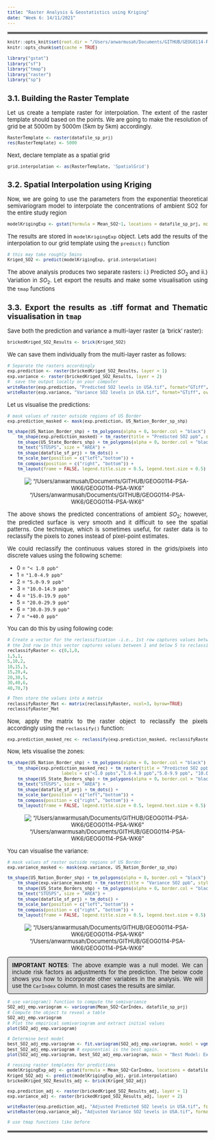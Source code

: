 ```yaml
---
title: "Raster Analysis & Geostatistics using Kriging"
date: "Week 6: 14/11/2021"
---
```


<style type: "text/css">
h1.title {
	font-size: 20px;
}

h4.date {
	font-size: 18px;
}

h1 {
	font-size: 18px;
}

h2 {
	font-size: 18px;
}

body{/* Normal */
	font-size: 13px;
	text-align: justify;
}

p.comment {
background-color: #DBDBDB;
padding: 10px;
border: 1px solid black;
border-radius: 5px;
}

code.r{
  font-size: 10px;
}
pre {
  font-size: 12px
}
</style>

<hr style="border:2px solid gray"> </hr>

```r
knitr::opts_knit$set(root.dir = "/Users/anwarmusah/Documents/GITHUB/GEOG0114-PSA-WK6-1/Dataset")
knitr::opts_chunk$set(cache = TRUE)
```

```r
library("gstat")
library("sf")
library("tmap")
library("raster")
library("sp")
```

## **3.1. Building the Raster Template**
Let us create a template raster for interpolation. The extent of the raster template should based on the points. We are going
to make the resolution of grid be at 5000m by 5000m (5km by 5km) accordingly.

```r
RasterTemplate <- raster(datafile_sp_prj)
res(RasterTemplate) <- 5000
```

Next, declare template as a spatial grid
```r
grid.interpolation <- as(RasterTemplate, 'SpatialGrid')
```

## **3.2. Spatial Interpolation using Kriging**
Now, we are going to use the parameters from the exponential theoretical semivariogram model to interpolate the concentrations of ambient SO2 for the entire study region

```r
modelKrigingExp <- gstat(formula = Mean_SO2~1, locations = datafile_sp_prj, model = exp_SO2_emp.variogram)
```

The results are stored in `modelKrigingExp` object. Lets add the results of the interpolation to our grid template using the 
`predict()` function

```r
# this may take roughly 5mins
Kriged_SO2 <- predict(modelKrigingExp, grid.interpolation)
```

The above analysis produces two separate rasters: i.) Predicted $SO_{2}$ and ii.) Variation in $SO_{2}$. Let export the results and make some visualisation using the `tmap` functions

## **3.3. Export the results as .tiff format and Thematic visualisation in** `tmap`
Save both the prediction and variance a multi-layer raster (a 'brick' raster):

```r
brickedKriged_SO2_Results <- brick(Kriged_SO2)
```

We can save them individually from the multi-layer raster as follows:
```r
# Separate the rasters accordingly
exp.prediction <- raster(brickedKriged_SO2_Results, layer = 1)
exp.variance <- raster(brickedKriged_SO2_Results, layer = 2)
#  save the output locally on your computer
writeRaster(exp.prediction, "Predicted SO2 levels in USA.tif", format="GTiff", overwrite = TRUE)
writeRaster(exp.variance, "Variance SO2 levels in USA.tif", format="GTiff", overwrite = TRUE)
```

Let us visualise the predictions:
```r
# mask values of raster outside regions of US Border
exp.prediction_masked <- mask(exp.prediction, US_Nation_Border_sp_shp)

tm_shape(US_Nation_Border_shp) + tm_polygons(alpha = 0, border.col = "black") + # add base map of borders here
	tm_shape(exp.prediction_masked) + tm_raster(title = "Predicted SO2 ppb", style = "cont", palette = "Reds") +
	tm_shape(US_State_Borders_shp) + tm_polygons(alpha = 0, border.col = "black") +
	tm_text("STUSPS", size = "AREA") +
	tm_shape(datafile_sf_prj) + tm_dots() + 
	tm_scale_bar(position = c("left","bottom")) +
	tm_compass(position = c("right", "bottom")) +
	tm_layout(frame = FALSE, legend.title.size = 0.5, legend.text.size = 0.5)
```

<center>
!["/Users/anwarmusah/Documents/GITHUB/GEOG0114-PSA-WK6/GEOG0114-PSA-WK6"](Image3_1.png)
</center>

The above shows the predicted concentrations of ambient $SO_{2}$; however, the predicted surface is very smooth and it difficult
to see the spatial patterns. One technique, which is sometimes useful, for raster data is to reclassify the pixels to zones instead
of pixel-point estimates.

We could reclassify the continuous values stored in the grids/pixels into discrete values using the following scheme:

- 0 = `"< 1.0 ppb"`
- 1 = `"1.0-4.9 ppb"`
- 2 = `"5.0-9.9 ppb"`
- 3 = `"10.0-14.9 ppb"`
- 4 = `"15.0-19.9 ppb"`
- 5 = `"20.0-29.9 ppb"`
- 6 = `"30.0-39.9 ppb"`
- 7 = `"+40.0 ppb"`

You can do this by using following code:

```r
# Create a vector for the reclassification -i.e., 1st row captures values between 0 and below 1 to reclassify a pixel as 0
# the 2nd row in this vector captures values between 1 and below 5 to reclassify a pixel as 1 and so on and so forth
reclassifyRaster <- c(0,1,0,
1,5,1,
5,10,2,
10,15,3,
15,20,4,
20,30,5,
30,40,6,
40,70,7)

# Then store the values into a matrix 
reclassifyRaster_Mat <- matrix(reclassifyRaster, ncol=3, byrow=TRUE)
reclassifyRaster_Mat
```

Now, apply the matrix to the raster object to reclassify the pixels accordingly using the `reclassify()` function:
```r
exp.prediction_masked_rec <- reclassify(exp.prediction_masked, reclassifyRaster_Mat)
```

Now, lets visualise the zones:
```r
tm_shape(US_Nation_Border_shp) + tm_polygons(alpha = 0, border.col = "black") + # add base map of borders here
	tm_shape(exp.prediction_masked_rec) + tm_raster(title = "Predicted SO2 ppb", style = "cat", palette = "Reds", 
					 labels = c("<1.0 ppbs","1.0-4.9 ppb","5.0-9.9 ppb", "10.0-14.9 ppb" , "15.0-19.9 ppb", "20.0-29.9 ppb", "30.0-39.9 ppb","+40.0ppb")) +
	tm_shape(US_State_Borders_shp) + tm_polygons(alpha = 0, border.col = "black") +
	tm_text("STUSPS", size = "AREA") +
	tm_shape(datafile_sf_prj) + tm_dots() + 
	tm_scale_bar(position = c("left","bottom")) +
	tm_compass(position = c("right", "bottom")) +
	tm_layout(frame = FALSE, legend.title.size = 0.5, legend.text.size = 0.5)
```

<center>
!["/Users/anwarmusah/Documents/GITHUB/GEOG0114-PSA-WK6/GEOG0114-PSA-WK6"](Image3_2_5.png)
</center>

You can visualise the variance:
```r
# mask values of raster outside regions of US Border
exp.variance_masked <- mask(exp.variance, US_Nation_Border_sp_shp)

tm_shape(US_Nation_Border_shp) + tm_polygons(alpha = 0, border.col = "black") + # add base map of borders here
	tm_shape(exp.variance_masked) + tm_raster(title = "Variance SO2 ppb", style = "cont", palette = "Reds") +
	tm_shape(US_State_Borders_shp) + tm_polygons(alpha = 0, border.col = "black") +
	tm_text("STUSPS", size = "AREA") +
	tm_shape(datafile_sf_prj) + tm_dots() + 
	tm_scale_bar(position = c("left","bottom")) +
	tm_compass(position = c("right", "bottom")) +
	tm_layout(frame = FALSE, legend.title.size = 0.5, legend.text.size = 0.5)
```

<center>
!["/Users/anwarmusah/Documents/GITHUB/GEOG0114-PSA-WK6/GEOG0114-PSA-WK6"](Image3_2.png)
</center>

<p class="comment">
**IMPORTANT NOTES**: The above example was a null model. We can include risk factors as adjustments for the prediction. The below code shows you how to incorporate other variables in the analysis. We will use the `CarIndex` column. In most cases the results are similar.
</p>

```r
# use variogram() function to compute the semivariance 
SO2_adj_emp.variogram <- variogram(Mean_SO2~CarIndex, datafile_sp_prj)
# Compute the object to reveal a table
SO2_adj_emp.variogram
# Plot the empirical semivariogram and extract initial values
plot(SO2_adj_emp.variogram)

# Determine best model
best_SO2_adj_emp.variogram <- fit.variogram(SO2_adj_emp.variogram, model = vgm(c("Exp", "Gau", "Sph")))
best_SO2_adj_emp.variogram # exponential is the best again. 
plot(SO2_adj_emp.variogram, best_SO2_adj_emp.variogram, main = "Best Model: Exponential (Nug: 3.6, PSill: 55.9, Range: 295077m)")

# reusing raster templates for predictions
modelKrigingExp_adj <- gstat(formula = Mean_SO2~CarIndex, locations = datafile_sp_prj, model = best_SO2_adj_emp.variogram)
Kriged_SO2_adj <- predict(modelKrigingExp_adj, grid.interpolation)
brickedKriged_SO2_Results_adj <- brick(Kriged_SO2_adj)

exp.prediction_adj <- raster(brickedKriged_SO2_Results_adj, layer = 1)
exp.variance_adj <- raster(brickedKriged_SO2_Results_adj, layer = 2)

writeRaster(exp.prediction_adj, "Adjusted Predicted SO2 levels in USA.tif", format="GTiff", overwrite = TRUE)
writeRaster(exp.variance_adj, "Adjusted Variance SO2 levels in USA.tif", format="GTiff", overwrite = TRUE)

# use tmap functions like before
```

<hr style="border:2px solid gray"> </hr>
